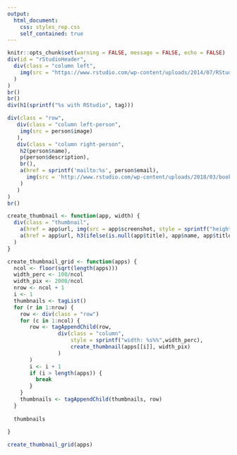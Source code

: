 ```yaml
---
output: 
  html_document:
    css: styles_rep.css
    self_contained: true
---
```



```r
knitr::opts_chunk$set(warning = FALSE, message = FALSE, echo = FALSE)
div(id = "rStudioHeader",
  div(class = "column left", 
    img(src = "https://www.rstudio.com/wp-content/uploads/2014/07/RStudio-Logo-All-White.png", style = "height: 30px; width: auto;")    
  )    
)
br()
br()
div(h1(sprintf("%s with RStudio", tag)))
```


```r
div(class = "row", 
   div(class = "column left-person",
    img(src = person$image)
   ),
   div(class = "column right-person",
    h2(person$name),
    p(person$description),
    br(),
    a(href = sprintf('mailto:%s', person$email), 
      img(src = 'http://www.rstudio.com/wp-content/uploads/2018/03/bookme.png')
    )
   )
)
br()
```


```r
create_thumbnail <- function(app, width) {
  div(class = "thumbnail", 
    a(href = app$url, img(src = app$screenshot, style = sprintf("height: auto; width: %spx;", width))),
    a(href = app$url, h3(ifelse(is.null(app$title), app$name, app$title)))
  )
}

create_thumbnail_grid <- function(apps) {
  ncol <- floor(sqrt(length(apps)))
  width_perc <- 100/ncol
  width_pix <- 2000/ncol
  nrow <- ncol + 1
  i <- 1 
  thumbnails <- tagList()
  for (r in 1:nrow) {
    row <- div(class = "row") 
    for (c in 1:ncol) {
       row <- tagAppendChild(row, 
                div(class = "column",
                    style = sprintf("width: %s%%",width_perc), 
                    create_thumbnail(apps[[i]], width_pix)
                )
       )
       i <- i + 1
       if (i > length(apps)) {
         break
       }
    }
    thumbnails <- tagAppendChild(thumbnails, row)
  }
    
  thumbnails
  
}

create_thumbnail_grid(apps)
```
